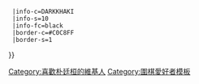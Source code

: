 {{Userbox
  |id=朴廷桓
  |id-c=GOLD
  |id-fc=black
  |id-s=10
  |info=這個用戶是'''[[朴廷桓]]'''的[[圍棋|棋]]迷。{{#if:{{{1|}}}|{{{1}}}}}
  |info-c=DARKKHAKI
  |info-s=10
  |info-fc=black
  |border-c=#C0C8FF
  |border-s=1
}}<includeonly>[[Category:喜歡朴廷桓的維基人]]</includeonly><noinclude>
[[Category:圍棋愛好者模板]]
</noinclude>